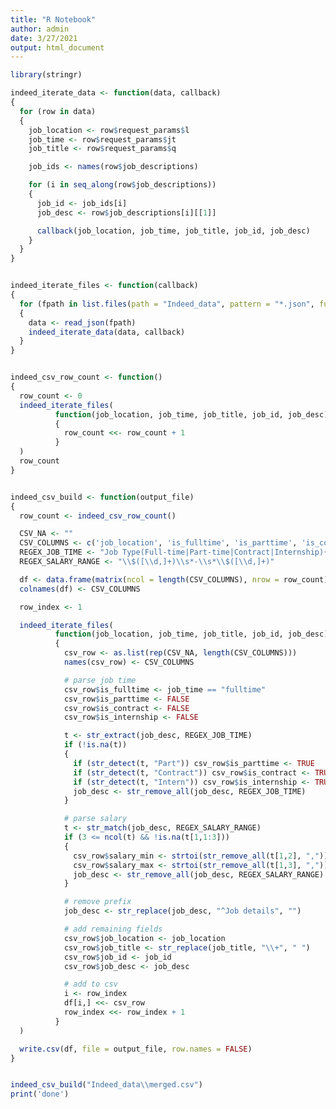 ```yaml
---
title: "R Notebook"
author: admin
date: 3/27/2021
output: html_document
---
```

```r
library(stringr)

indeed_iterate_data <- function(data, callback)
{
  for (row in data)
  {
    job_location <- row$request_params$l
    job_time <- row$request_params$jt
    job_title <- row$request_params$q

    job_ids <- names(row$job_descriptions)

    for (i in seq_along(row$job_descriptions))
    {
      job_id <- job_ids[i]
      job_desc <- row$job_descriptions[i][[1]]

      callback(job_location, job_time, job_title, job_id, job_desc)
    }
  }
}


indeed_iterate_files <- function(callback)
{
  for (fpath in list.files(path = "Indeed_data", pattern = "*.json", full.names = TRUE))
  {
    data <- read_json(fpath)
    indeed_iterate_data(data, callback)
  }
}


indeed_csv_row_count <- function()
{
  row_count <- 0
  indeed_iterate_files(
          function(job_location, job_time, job_title, job_id, job_desc)
          {
            row_count <<- row_count + 1
          }
  )
  row_count
}


indeed_csv_build <- function(output_file)
{
  row_count <- indeed_csv_row_count()

  CSV_NA <- ""
  CSV_COLUMNS <- c('job_location', 'is_fulltime', 'is_parttime', 'is_contract', 'is_internship', 'salary_min', 'salary_max', 'job_title', 'job_id', 'job_desc')
  REGEX_JOB_TIME <- "Job Type(Full-time|Part-time|Contract|Internship){1,3}"
  REGEX_SALARY_RANGE <- "\\$([\\d,]+)\\s*-\\s*\\$([\\d,]+)"

  df <- data.frame(matrix(ncol = length(CSV_COLUMNS), nrow = row_count))
  colnames(df) <- CSV_COLUMNS

  row_index <- 1

  indeed_iterate_files(
          function(job_location, job_time, job_title, job_id, job_desc)
          {
            csv_row <- as.list(rep(CSV_NA, length(CSV_COLUMNS)))
            names(csv_row) <- CSV_COLUMNS

            # parse job time
            csv_row$is_fulltime <- job_time == "fulltime"
            csv_row$is_parttime <- FALSE
            csv_row$is_contract <- FALSE
            csv_row$is_internship <- FALSE

            t <- str_extract(job_desc, REGEX_JOB_TIME)
            if (!is.na(t))
            {
              if (str_detect(t, "Part")) csv_row$is_parttime <- TRUE
              if (str_detect(t, "Contract")) csv_row$is_contract <- TRUE
              if (str_detect(t, "Intern")) csv_row$is_internship <- TRUE
              job_desc <- str_remove_all(job_desc, REGEX_JOB_TIME)
            }

            # parse salary
            t <- str_match(job_desc, REGEX_SALARY_RANGE)
            if (3 <= ncol(t) && !is.na(t[1,1:3]))
            {
              csv_row$salary_min <- strtoi(str_remove_all(t[1,2], ","))
              csv_row$salary_max <- strtoi(str_remove_all(t[1,3], ","))
              job_desc <- str_remove_all(job_desc, REGEX_SALARY_RANGE)
            }

            # remove prefix
            job_desc <- str_replace(job_desc, "^Job details", "")

            # add remaining fields
            csv_row$job_location <- job_location
            csv_row$job_title <- str_replace(job_title, "\\+", " ")
            csv_row$job_id <- job_id
            csv_row$job_desc <- job_desc

            # add to csv
            i <- row_index
            df[i,] <<- csv_row
            row_index <<- row_index + 1
          }
  )

  write.csv(df, file = output_file, row.names = FALSE)
}


indeed_csv_build("Indeed_data\\merged.csv")
print('done')
```
